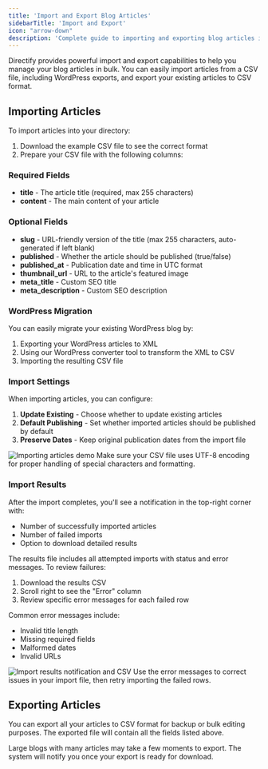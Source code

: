 ```yaml
---
title: 'Import and Export Blog Articles'
sidebarTitle: 'Import and Export'
icon: "arrow-down"
description: 'Complete guide to importing and exporting blog articles in your directory website. Learn how to bulk import articles from CSV, migrate from WordPress, and export existing content with detailed error handling and results tracking.'
---
```


Directify provides powerful import and export capabilities to help you manage your blog articles in bulk. You can easily import articles from a CSV file, including WordPress exports, and export your existing articles to CSV format.

## Importing Articles

To import articles into your directory:

1. Download the example CSV file to see the correct format
2. Prepare your CSV file with the following columns:

### Required Fields
- **title** - The article title (required, max 255 characters)
- **content** - The main content of your article

### Optional Fields
- **slug** - URL-friendly version of the title (max 255 characters, auto-generated if left blank)
- **published** - Whether the article should be published (true/false)
- **published_at** - Publication date and time in UTC format
- **thumbnail_url** - URL to the article's featured image
- **meta_title** - Custom SEO title
- **meta_description** - Custom SEO description

### WordPress Migration

You can easily migrate your existing WordPress blog by:

1. Exporting your WordPress articles to XML
2. Using our WordPress converter tool to transform the XML to CSV
3. Importing the resulting CSV file

### Import Settings

When importing articles, you can configure:

1. **Update Existing** - Choose whether to update existing articles
2. **Default Publishing** - Set whether imported articles should be published by default
3. **Preserve Dates** - Keep original publication dates from the import file

<Frame>
  <img src="/images/article-import-demo.png" alt="Importing articles demo" />
</Frame>

<Note>
  Make sure your CSV file uses UTF-8 encoding for proper handling of special characters and formatting.
</Note>

### Import Results

After the import completes, you'll see a notification in the top-right corner with:

- Number of successfully imported articles
- Number of failed imports
- Option to download detailed results

The results file includes all attempted imports with status and error messages. To review failures:

1. Download the results CSV
2. Scroll right to see the "Error" column
3. Review specific error messages for each failed row

Common error messages include:
- Invalid title length
- Missing required fields
- Malformed dates
- Invalid URLs

<Frame>
  <img src="/images/import-results-demo.png" alt="Import results notification and CSV" />
</Frame>

<Tip>
  Use the error messages to correct issues in your import file, then retry importing the failed rows.
</Tip>


## Exporting Articles

You can export all your articles to CSV format for backup or bulk editing purposes. The exported file will contain all the fields listed above.

<Warning>
  Large blogs with many articles may take a few moments to export. The system will notify you once your export is ready for download.
</Warning>
